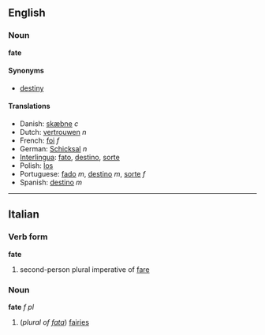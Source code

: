 ==English==
=== Noun ===
'''fate'''

==== Synonyms ====
*[[destiny]]

==== Translations ====
* Danish: [[skæbne]] ''c''
*Dutch: [[vertrouwen]] ''n''
*French: [[foi]] ''f''
*German: [[Schicksal]] ''n''
*[[Interlingua]]: [[fato]], [[destino]], [[sorte]]
*Polish: [[los]]
*Portuguese: [[fado]] ''m'', [[destino]] ''m'', [[sorte]] ''f''
*Spanish: [[destino]] ''m''
----

==Italian==
===Verb form===
'''fate'''

# second-person plural imperative of [[fare#Italian|fare]]

===Noun===
'''fate''' ''f pl''

# (''plural of [[fata]]'') [[fairies]]